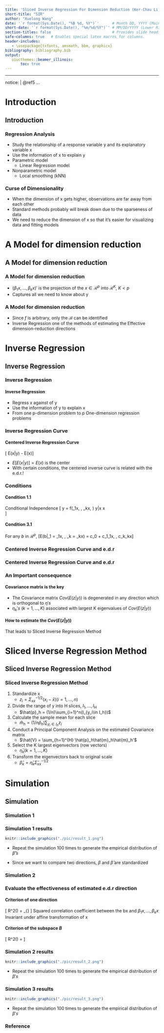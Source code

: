 ```yaml
---
title: 'Sliced Inverse Regression For Dimension Reduction (Ker-Chau Li)'
short-title: "SIR"
author: "Xuelong Wang"
date: '`r format(Sys.Date(), "%B %d, %Y")`'      # Month DD, YYYY (Main Slide)
short-date: '`r format(Sys.Date(), "%m/%d/%Y")`' # MM/DD/YYYY (Lower Right)
section-titles: false                            # Provides slide headings
safe-columns: true   # Enables special latex macros for columns.
header-includes:
   - \usepackage{txfonts, amsmath, bbm, graphicx}
bibliography: bibliography.bib
output: 
   uiucthemes::beamer_illinois: 
       toc: true
---
```


---
notice: | 
  @ref5
...

# Introduction

## Introduction

### Regression Analysis
- Study the relationship of a response variable y and its explanatory variable x
- Use the information of x to explain y 
- Parametric model  
    + Linear Regression model 
- Nonparametric model  
    + Local smoothing (kNN)  

### Curse of Dimensionality
- When the dimension of x gets higher, observations are far away from each other
- Standard methods probably will break down due to the sparseness of data
- We need to reduce the dimension of x so that it's easier for visualizing data and fitting models  

# A Model for dimension reduction

## A Model for dimension reduction

### A Model for dimension reduction 
\begin{block}{Model Settings}
\[
  y = f(\beta_1x, \dots, \beta_kx, \epsilon)
\]
$x$ is explanatory variable, column vectors on $\mathcal{R}^p$,\\   
$\beta's$ are unknown row vectors, \\
$\epsilon$ is independent of $x$, \\
$f$ is an arbitrary unknown function on $\mathcal{R}^{p+1}$ \\
\end{block}
- $(\beta_1x, \dots, \beta_kx)'$ is the projection of the $x\in \mathcal{R}^p$ into $\mathcal{R}^K$, $K<p$  
- Captures all we need to know about y  

### A Model for dimension reduction

\begin{block}{Effective dimension-reduction}
\begin{enumerate}
  \item Effective dimension-reduction directions (e.d.r)
    \begin{itemize}
      \item Any Linear combination of $\beta's$
    \end{itemize}
  \item A Linear space  $\mathcal{B}$:
    \begin{itemize}
     \item Spanned by $\beta's$ $\Leftrightarrow~Span(\beta)~$
    \end{itemize}
\end{enumerate}
\end{block}

- Since $f$ is arbitrary, only the $\mathcal{B}$ can be identified  
- Inverse Regression one of the methods of estimating the Effective dimension-reduction directions


# Inverse Regression 

## Inverse Regression

### Inverse Regression

#### Inverse Regression
- Regress x against of y
- Use the information of y to explain x 
- From one p-dimension problem to p One-dimension regression problems

### Inverse Regression Curve


\begin{block}{Inverse Regression Curve}
\[E(x|y) \in \mathcal{R}^p\]
\end{block}

#### Centered Inverse Regression Curve
\[ E(x|y) - E(x)\]

- $E[E(x|y)] = E(x)$ is the center  
- With certain conditions, the centered inverse curve is related with the e.d.r.!  

### Conditions

#### Condition 1.1

Conditional Independence
\[
  y = f(\beta_1x, \dots, \beta_kx, \epsilon) \Leftrightarrow y|\beta x       \Perp x  
\]

#### Condition 3.1 

For any $b$ in $\mathcal{R}^p$, 
\[E(b\boldsymbol{x}|\beta_1\boldsymbol{x} = \beta_1x, \dots, \beta_k\boldsymbol{x} = \beta_kx) = c_0 + c_1\beta_1x, \dots, c_k\beta_kx\]


### Centered Inverse Regression Curve and e.d.r

\begin{block}{Theorem 3.1} 
Under the previous Conditions,
\[ E(x|y) - E(x) \subset Span(\beta_k\Sigma_{xx}),k = 1, \dots, K\]
The centered inverse regression curve is contained in the linear subsapce spanned by $\beta_k\Sigma_{xx}$
\end{block}

### Centered Inverse Regression Curve and e.d.r
\begin{block}{Corollary 3.1} 
\[ z = \Sigma_{xx}^{-1/2}[x-E(x)] \]
x is the standardized 

\[ f(\beta_1x, \dots, \beta_kx, \epsilon) \Rightarrow f(\eta_1z, \dots, \eta_kz, \epsilon) \Rightarrow \beta_k = \eta_k \Sigma_{xx}^{-1/2}\]

\[E(z|y) - E(z) \subset Span(\eta_k), k=1 ,\dots, K\]
\end{block}

### An Important consequence 

#### Covariance matrix is the key
- The Covariance matrix $Cov(E(z|y))$ is degenerated in any direction which is orthogonal to $\eta's$
- ${\eta_k}'s ~ ( k =1, \dots, K)$ associated with largest K eigenvalues of  $Cov(E(z|y))$

#### How to estimate the $Cov(E(z|y))$
That leads to Sliced Inverse Regression Method

# Sliced Inverse Regression Method

## Sliced Inverse Regression Method

### Sliced Inverse Regression Method

1. Standardize x 
    + $z_i = \Sigma_{xx}^{-1/2}(x_i - \bar{x})(i = 1, \dots, n)$

2. Divide the range of y into H slices, $I_1, \dots , I_H$
    + $\hat{p}_h = (1/n)\sum_{i=1}^n(I_{y_i\in I_h})$

3. Calculate the sample mean for each slice
    + $\hat{m}_h = (1/n\hat{p}_h) \sum_{y_i \in I_h}z_i$ 

4. Conduct a Principal Component Analysis on the estimated Covariance matrix
    + $\hat{V} = \sum_{h=1}^{H} \hat{p}_h\hat{m}_h\hat{m}_h'$

5. Select the K largest eigenvectors (row vectors) 
    + $\hat{\eta}_k (k = 1, ... , K)$

6. Transform the eigenvectors back to original scale 
    + $\hat{\beta}_k = \hat{\eta}_k \hat{\Sigma}_{xx}^{-1/2}$



# Simulation 

## Simulation 

### Simulation 1
\begin{exampleblock}{Simulation settings}
\begin{align*}
y &= x_1 + x_2 + x_3 + x_4 + 0x_5 + \epsilon 
\end{align*}
\begin{itemize}
    \item $n = 100$
    \item Only one component $\beta = (1,1,1,1,0)$
    \item Normalized target $\beta^* = (0.5, 0.5, 0.5, 0.5, 0)$
    \item The number of slice $H = (5, 10, 20)$
\end{itemize}
\end{exampleblock}


### Simulation 1 results

```r
knitr::include_graphics("./pic/result_1.png") 
```

- Repeat the simulation 100 times to generate the empirical distribution of ${\hat{\beta}}'s$  

- Since we want to compare two directions, $\beta$ and $\hat{\beta}$ are standardized 


### Simulation 2
\begin{exampleblock}{Simulation settings}
\begin{align*}
y &= x_1(x_1 + x_2 + 1) + \sigma \cdot \epsilon \\
y &= \frac{x_1}{0.5 + {(x_2 + 1.5)}^2} + \sigma \cdot \epsilon
\end{align*}
\begin{itemize}
    \item $n = 400$
    \item $\sigma = (0.5, ~1) $
    \item The number of slice $H = (5, 10, 20)$ 
    \item Two component $\beta_1 = (1,0,0,0,0), ~ \beta_2 = (0,1,0,0,0)$
\end{itemize}
\end{exampleblock}


### Evaluate the effectiveness of estimated e.d.r direction

#### Criterion of one direction
\[
R^2(\hat{b}) = \max_{\beta\in \mathcal{B}}\frac{(\hat{b}\Sigma_{xx}\beta')^2}{\hat{b}\Sigma_{xx}\hat{b}' \cdot \beta\Sigma_{xx}\beta'}
\]
Squared correlation coefficient between the bx and $\beta_1x, \dots , \beta_kx$
Invariant under affine transformation of x

#### Criterion of the subspace $B$
\[
R^2(\hat{\mathcal{B}}) = \frac{\sum_{k=1}^{K}R^2(\hat{b}_k)}{K}
\]

### Simulation 2 results

```r
knitr::include_graphics("./pic/result_2.png")
```

- Repeat the simulation 100 times to generate the empirical distribution of $\beta's$

### Simulation 3 results

```r
knitr::include_graphics("./pic/result_3.png")
```

- Repeat the simulation 100 times to generate the empirical distribution of $\beta's$


###
\begin{center}
\Huge Thank you
\end{center}

### Reference


